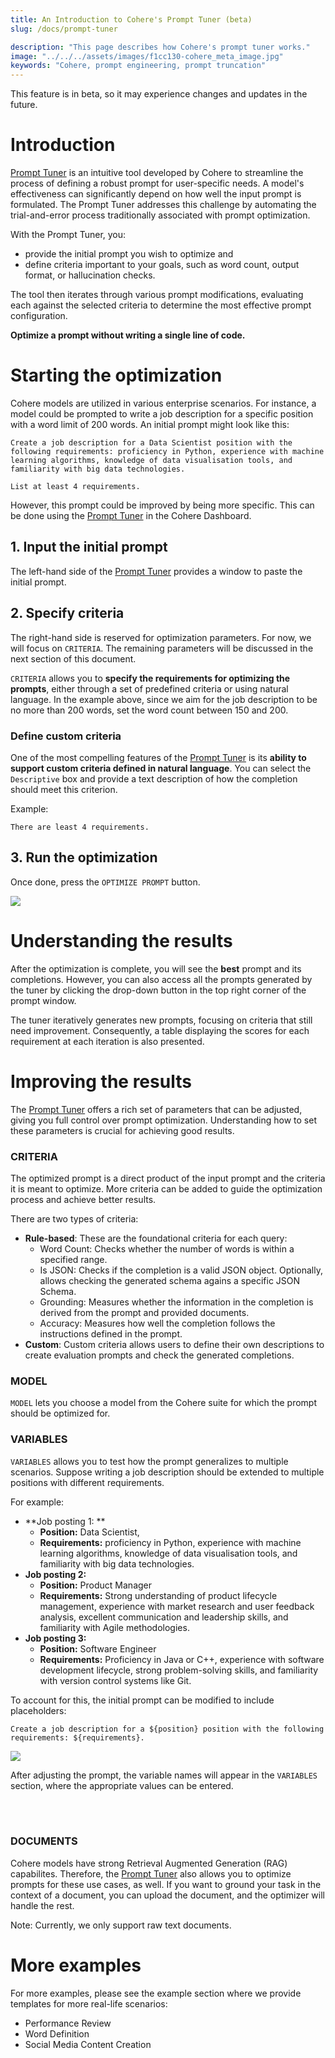 ```yaml
---
title: An Introduction to Cohere's Prompt Tuner (beta)
slug: /docs/prompt-tuner

description: "This page describes how Cohere's prompt tuner works."
image: "../../../assets/images/f1cc130-cohere_meta_image.jpg"  
keywords: "Cohere, prompt engineering, prompt truncation"
---
```


<Error>
This feature is in beta, so it may experience changes and updates in the future.
</Error>

# Introduction

[Prompt Tuner](https://dashboard.cohere.com/prompt-tuner)  is an intuitive tool developed by Cohere to streamline the process of defining a robust prompt for user-specific needs. A model's effectiveness can significantly depend on how well the input prompt is formulated. The Prompt Tuner addresses this challenge by automating the trial-and-error process traditionally associated with prompt optimization.

With the Prompt Tuner, you:

- provide the initial prompt you wish to optimize and 
- define criteria important to your goals, such as word count, output format, or hallucination checks. 

The tool then iterates through various prompt modifications, evaluating each against the selected criteria to determine the most effective prompt configuration. 

**Optimize a prompt without writing a single line of code.** 

# Starting the optimization

Cohere models are utilized in various enterprise scenarios. For instance, a model could be prompted to write a job description for a specific position with a word limit of 200 words. An initial prompt might look like this:

```
Create a job description for a Data Scientist position with the following requirements: proficiency in Python, experience with machine learning algorithms, knowledge of data visualisation tools, and familiarity with big data technologies.

List at least 4 requirements.
```

However, this prompt could be improved by being more specific. This can be done using the [Prompt Tuner](https://dashboard.cohere.com/prompt-tuner) in the Cohere Dashboard.

## 1. Input the initial prompt

The left-hand side of the [Prompt Tuner](https://dashboard.cohere.com/prompt-tuner) provides a window to paste the initial prompt.

## 2. Specify criteria

The right-hand side is reserved for optimization parameters. For now, we will focus on `CRITERIA`. The remaining parameters will be discussed in the next section of this document.

`CRITERIA` allows you to **specify the requirements for optimizing the prompts**, either through a set of predefined criteria or using natural language. In the example above, since we aim for the job description to be no more than 200 words, set the word count between 150 and 200.

### Define custom criteria

One of the most compelling features of the [Prompt Tuner](https://dashboard.cohere.com/prompt-tuner?tab=tuner) is its **ability to support custom criteria defined in natural language**. You can select the `Descriptive` box and provide a text description of how the completion should meet this criterion.

Example:

```
There are least 4 requirements.
```

## 3. Run the optimization

Once done, press the `OPTIMIZE PROMPT` button.

![](../../../assets/images//3b75f4e-image.png)

# Understanding the results

After the optimization is complete, you will see the **best** prompt and its completions. However, you can also access all the prompts generated by the tuner by clicking the drop-down button in the top right corner of the prompt window. 

The tuner iteratively generates new prompts, focusing on criteria that still need improvement. Consequently, a table displaying the scores for each requirement at each iteration is also presented.

# Improving the results

The [Prompt Tuner](https://dashboard.cohere.com/prompt-tuner) offers a rich set of parameters that can be adjusted, giving you full control over prompt optimization. Understanding how to set these parameters is crucial for achieving good results.

### CRITERIA

The optimized prompt is a direct product of the input prompt and the criteria it is meant to optimize. More criteria can be added to guide the optimization process and achieve better results.

There are two types of criteria:

- **Rule-based**: These are the foundational criteria for each query:
  - Word Count: Checks whether the number of words is within a specified range.
  - Is JSON: Checks if the completion is a valid JSON object. Optionally, allows checking the generated schema agains a specific JSON Schema.
  - Grounding: Measures whether the information in the completion is derived from the prompt and provided documents.
  - Accuracy: Measures how well the completion follows the instructions defined in the prompt.
- **Custom**: Custom criteria allows users to define their own descriptions to create evaluation prompts and check the generated completions.

### MODEL

`MODEL` lets you choose a model from the Cohere suite for which the prompt should be optimized for.

### VARIABLES

`VARIABLES` allows you to test how the prompt generalizes to multiple scenarios. Suppose writing a job description should be extended to multiple positions with different requirements.

For example: 

- **Job posting 1: **
  - **Position:** Data Scientist,
  - **Requirements:** proficiency in Python, experience with machine learning algorithms, knowledge of data visualisation tools, and familiarity with big data technologies.
- **Job posting 2:**
  - **Position:** Product Manager
  - **Requirements:** Strong understanding of product lifecycle management, experience with market research and user feedback analysis, excellent communication and leadership skills, and familiarity with Agile methodologies.
- **Job posting 3:** 
  - **Position:** Software Engineer
  - **Requirements:** Proficiency in Java or C++, experience with software development lifecycle, strong problem-solving skills, and familiarity with version control systems like Git.

To account for this, the initial prompt can be modified to include placeholders:

```
Create a job description for a ${position} position with the following requirements: ${requirements}.
```

<aside class="side">
<img src="../../../assets/images//837d25c-image.png" />
</aside>

After adjusting the prompt, the variable names will appear in the `VARIABLES` section, where the appropriate values can be entered.

<br />

<br />

### DOCUMENTS

Cohere models have strong Retrieval Augmented Generation (RAG) capabilites. Therefore, the [Prompt Tuner](https://dashboard.cohere.com/prompt-tuner) also allows you to optimize prompts for these use cases, as well. If you want to ground your task in the context of a document, you can upload the document, and the optimizer will handle the rest.

Note: Currently, we only support raw text documents.

# More examples

For more examples, please see the example section where we provide templates for more real-life scenarios:  

- Performance Review
- Word Definition
- Social Media Content Creation
